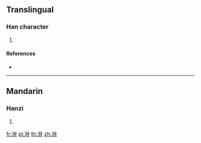 {{character info/new}}
==Translingual==

===Han character===
{{Han char|rn=85|rad=水|as=06|sn=9|four=|canj=ECB}}

# {{defn|Han|sort=水06}}

====References====
* {{Han ref|kx=0620.090|dkj=17378|dj=1015.120|hdz=31613.020|uh=6D15|ud=27925}}

----

==Mandarin==

===Hanzi===
{{cmn-hanzi|pin=[[yīn]] ([[yin1]])|wg=yin<sup>1</sup>}}

# {{defn|lang=cmn|sort=水06}}

[[fr:洕]]
[[pl:洕]]
[[th:洕]]
[[zh:洕]]